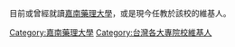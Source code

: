 目前或曾經就讀[[嘉南藥理大學|嘉南藥理大學]]，或是現今任教於該校的維基人。

[[Category:嘉南藥理大學|Category:嘉南藥理大學]]
[[Category:台灣各大專院校維基人|Category:台灣各大專院校維基人]]